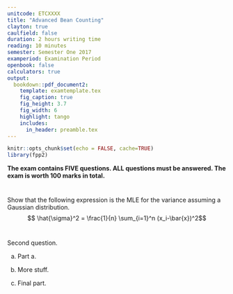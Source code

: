 ```yaml
---
unitcode: ETCXXXX
title: "Advanced Bean Counting"
clayton: true
caulfield: false
duration: 2 hours writing time
reading: 10 minutes
semester: Semester One 2017
examperiod: Examination Period
openbook: false
calculators: true
output:
  bookdown::pdf_document2:
    template: examtemplate.tex
    fig_caption: true
    fig_height: 3.7
    fig_width: 6
    highlight: tango
    includes:
      in_header: preamble.tex
---
```



```r
knitr::opts_chunk$set(echo = FALSE, cache=TRUE)
library(fpp2)
```

**The exam contains FIVE questions. ALL questions must be answered. The exam is worth 100 marks in total.**

\vspace*{2cm}


# 

Show that the following expression is the MLE for the variance assuming a Gaussian distribution.
$$ \hat{\sigma}^2 = \frac{1}{n} \sum_{i=1}^n (x_i-\bar{x})^2$$

\marks{20}

# 

Second question.

(a)

    Part a. \marks{4}

(b) More stuff. \marks{10}

(c) Final part. \marks{6}
